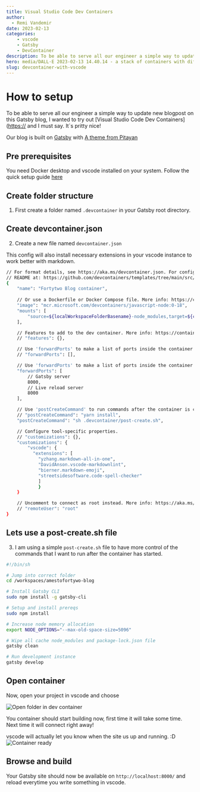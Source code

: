 ```yaml
---
title: Visual Studio Code Dev Containers
author:
  - Remi Vandemir
date: 2023-02-13
categories:
    - vscode
    - Gatsby
    - DevContainer
description: To be able to serve all our engineer a simple way to update new blogpost on this blog, I wanted to try out Visual Studio Code Dev Containers. This post describe all code and how I did it for this blog.
hero: media/DALL·E 2023-02-13 14.40.14 - a stack of containers with different colors.png
slug: devcontainer-with-vscode
---
```

# How to setup

To be able to serve all our engineer a simple way to update new blogpost on this Gatsby blog, I wanted to try out [Visual Studio Code Dev Containers]([https://](https://code.visualstudio.com/docs/devcontainers/containers) and I must say. It`s pritty nice!

Our blog is built on [Gatsby](http://gatsbyjs.com) with [A theme from Pitayan](https://github.com/remiks/gatsby-theme-pitayan)

## Pre prerequisites

You need Docker desktop and vscode installed on your system. Follow the quick setup guide [here](https://code.visualstudio.com/docs/devcontainers/tutorial)

## Create folder structure

1. First create a folder named `.devcontainer` in your Gatsby root directory. 

## Create devcontainer.json

2. Create a new file named `devcontainer.json`

This config will also install necessary extensions in your vscode instance to work better with markdown. 

```sh
// For format details, see https://aka.ms/devcontainer.json. For config options, see the
// README at: https://github.com/devcontainers/templates/tree/main/src/javascript-node
{
	"name": "Fortytwo Blog container",
	
	// Or use a Dockerfile or Docker Compose file. More info: https://containers.dev/guide/dockerfile
	"image": "mcr.microsoft.com/devcontainers/javascript-node:0-18",
    "mounts": [
		"source=${localWorkspaceFolderBasename}-node_modules,target=${containerWorkspaceFolder}/node_modules,type=volume"
	],

	// Features to add to the dev container. More info: https://containers.dev/features.
	// "features": {},

	// Use 'forwardPorts' to make a list of ports inside the container available locally.
	// "forwardPorts": [],

    // Use 'forwardPorts' to make a list of ports inside the container available locally.
	"forwardPorts": [
		// Gatsby server
		8000,
		// Live reload server
		8000
	],

	// Use 'postCreateCommand' to run commands after the container is created.
	// "postCreateCommand": "yarn install",
	"postCreateCommand": "sh .devcontainer/post-create.sh",

	// Configure tool-specific properties.
	// "customizations": {},
    "customizations": {
        "vscode": {
          "extensions": [
            "yzhang.markdown-all-in-one",
            "DavidAnson.vscode-markdownlint",
            "bierner.markdown-emoji",
            "streetsidesoftware.code-spell-checker"
            ]
            }
    }

	// Uncomment to connect as root instead. More info: https://aka.ms/dev-containers-non-root.
	// "remoteUser": "root"
}
```

## Lets use a post-create.sh file

3. I am using a simple `post-create.sh` file to have more control of the commands that I want to run after the container has started.

```bash
#!/bin/sh

# Jump into correct folder
cd /workspaces/amestofortywo-blog

# Install Gatsby CLI
sudo npm install -g gatsby-cli

# Setup and install prereqs 
sudo npm install

# Increase node memory allocation
export NODE_OPTIONS="--max-old-space-size=5096"

# Wipe all cache node_modules and package-lock.json file
gatsby clean

# Run development instance
gatsby develop
```

## Open container

Now, open your project in vscode and choose 

![Open folder in dev container](./media/open_container.jpeg)

You container should start building now, first time it will take some time. Next time it will connect right away!

vscode will actually let you know when the site us up and running. :D 
![Container ready](./media/container_ready.jpeg)

## Browse and build

Your Gatsby site should now be available on `http://localhost:8000/` and reload everytime you write something in vscode. 